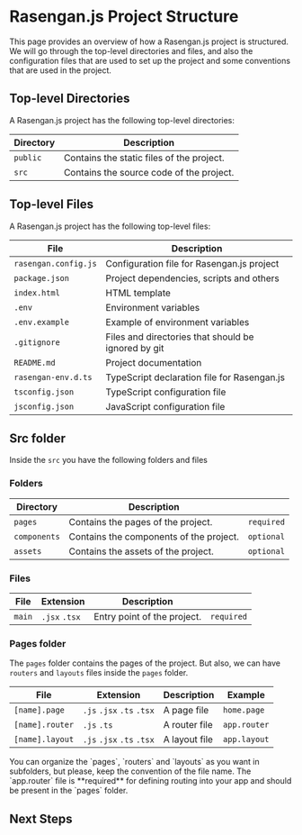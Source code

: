 
# Rasengan.js Project Structure

This page provides an overview of how a Rasengan.js project is structured. 
We will go through the top-level directories and files, and also the configuration files that are used to set up the project
and some conventions that are used in the project.

## Top-level Directories

A Rasengan.js project has the following top-level directories:

| Directory | Description                               |
|-----------|-------------------------------------------|
| `public`  | Contains the static files of the project. |
| `src`     | Contains the source code of the project.  |

## Top-level Files

A Rasengan.js project has the following top-level files:

| File                 | Description                                                                 |
|----------------------|-----------------------------------------------------------------------------|
| `rasengan.config.js` | Configuration file for Rasengan.js project                                  |
| `package.json`       | Project dependencies, scripts and others                                    |
| `index.html`         | HTML template                                                               |
| `.env`               | Environment variables                                                       |
| `.env.example`       | Example of environment variables                                            |
| `.gitignore`         | Files and directories that should be ignored by git                         |
| `README.md`          | Project documentation                                                       |
| `rasengan-env.d.ts`  | TypeScript declaration file for Rasengan.js                                 |
| `tsconfig.json`      | TypeScript configuration file                                               |
| `jsconfig.json`      | JavaScript configuration file                                               |

## Src folder

Inside the `src` you have the following folders and files 

### Folders

| Directory     | Description                               |            |
|---------------|-------------------------------------------|------------|
| `pages`       | Contains the pages of the project.        | `required` |
| `components`  | Contains the components of the project.   | `optional` |
| `assets`      | Contains the assets of the project.       | `optional` |


### Files

| File          | Extension           | Description                  |            |
|---------------|---------------------|------------------------------|------------|
| `main`        | `.jsx` `.tsx`       | Entry point of the project.  | `required` |

### Pages folder

The `pages` folder contains the pages of the project. But also, we can have `routers` and `layouts` files inside the `pages` folder.

| File               | Extension                      | Description                                      | Example        |
|--------------------|--------------------------------|--------------------------------------------------|----------------|
| `[name].page`      | `.js` `.jsx` `.ts` `.tsx`      | A page file                                      | `home.page`    |
| `[name].router`    | `.js` `.ts`                    | A router file                                    | `app.router`   |
| `[name].layout`    | `.js` `.jsx` `.ts` `.tsx`      | A layout file                                    | `app.layout`   |

<AlertBox type="tip">
You can organize the `pages`, `routers` and `layouts` as you want in subfolders, but please, keep the convention of the file name.
</AlertBox>
<AlertBox>
The `app.router` file is **required** for defining routing into your app and should be present in the `pages` folder.
</AlertBox>

## Next Steps
